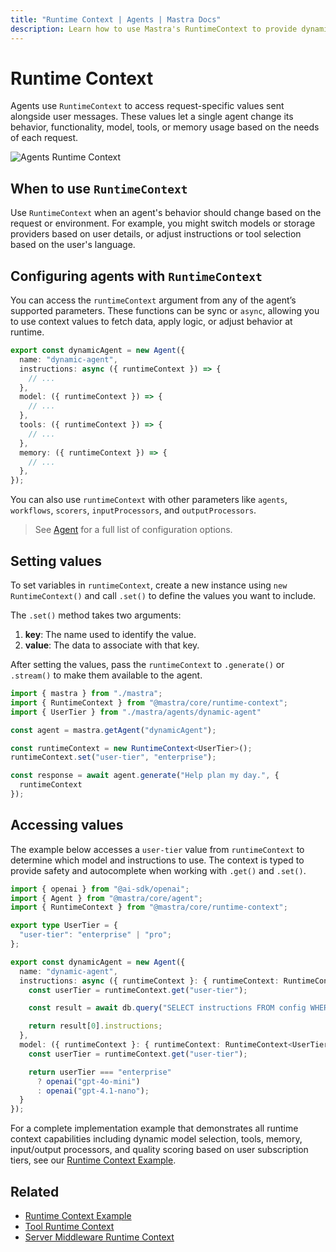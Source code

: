 ```yaml
---
title: "Runtime Context | Agents | Mastra Docs"
description: Learn how to use Mastra's RuntimeContext to provide dynamic, request-specific configuration to agents.
---
```


# Runtime Context

Agents use `RuntimeContext` to access request-specific values sent alongside user messages. These values let a single agent change its behavior, functionality, model, tools, or memory usage based on the needs of each request.

![Agents Runtime Context](/image/agents/agents-runtime-context.jpg)

## When to use `RuntimeContext`

Use `RuntimeContext` when an agent's behavior should change based on the request or environment. For example, you might switch models or storage providers based on user details, or adjust instructions or tool selection based on the user's language.

## Configuring agents with `RuntimeContext`

You can access the `runtimeContext` argument from any of the agent’s supported parameters. These functions can be sync or `async`, allowing you to use context values to fetch data, apply logic, or adjust behavior at runtime.

```typescript {3,6,9,12} filename="src/dynamic-agent.ts" showLineNumbers copy
export const dynamicAgent = new Agent({
  name: "dynamic-agent",
  instructions: async ({ runtimeContext }) => {
    // ...
  },
  model: ({ runtimeContext }) => {
    // ...
  },
  tools: ({ runtimeContext }) => {
    // ...
  },
  memory: ({ runtimeContext }) => {
    // ...
  },
});
```

You can also use `runtimeContext` with other parameters like `agents`, `workflows`, `scorers`, `inputProcessors`, and `outputProcessors`.

> See [Agent](../../reference/agents/agent.mdx) for a full list of configuration options.

## Setting values

To set variables in `runtimeContext`, create a new instance using `new RuntimeContext()` and call `.set()` to define the values you want to include.

The `.set()` method takes two arguments:

1. **key**: The name used to identify the value.
2. **value**: The data to associate with that key.

After setting the values, pass the `runtimeContext` to `.generate()` or `.stream()` to make them available to the agent.

```typescript {8,11} filename="src/test-dynamic-agent.ts" showLineNumbers copy
import { mastra } from "./mastra";
import { RuntimeContext } from "@mastra/core/runtime-context";
import { UserTier } from "./mastra/agents/dynamic-agent"

const agent = mastra.getAgent("dynamicAgent");

const runtimeContext = new RuntimeContext<UserTier>();
runtimeContext.set("user-tier", "enterprise");

const response = await agent.generate("Help plan my day.", {
  runtimeContext
});
```

## Accessing values

The example below accesses a `user-tier` value from `runtimeContext` to determine which model and instructions to use. The context is typed to provide safety and autocomplete when working with `.get()` and `.set()`.

```typescript {12,19} filename="src/mastra/agents/dynamic-agent.ts" showLineNumbers copy
import { openai } from "@ai-sdk/openai";
import { Agent } from "@mastra/core/agent";
import { RuntimeContext } from "@mastra/core/runtime-context";

export type UserTier = {
  "user-tier": "enterprise" | "pro";
};

export const dynamicAgent = new Agent({
  name: "dynamic-agent",
  instructions: async ({ runtimeContext }: { runtimeContext: RuntimeContext<UserTier> }) => {
    const userTier = runtimeContext.get("user-tier");

    const result = await db.query("SELECT instructions FROM config WHERE tier = ?", [userTier]);

    return result[0].instructions;
  },
  model: ({ runtimeContext }: { runtimeContext: RuntimeContext<UserTier> }) => {
    const userTier = runtimeContext.get("user-tier");

    return userTier === "enterprise"
      ? openai("gpt-4o-mini")
      : openai("gpt-4.1-nano");
  }
});
```

For a complete implementation example that demonstrates all runtime context capabilities including dynamic model selection, tools, memory, input/output processors, and quality scoring based on user subscription tiers, see our [Runtime Context Example](../../examples/agents/runtime-context.mdx).

## Related

- [Runtime Context Example](../../examples/agents/runtime-context.mdx)
- [Tool Runtime Context](../tools-mcp/runtime-context.mdx)
- [Server Middleware Runtime Context](../server-db/middleware.mdx)
